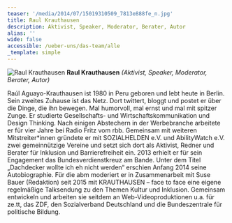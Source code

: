 ```yaml
---
teaser: '/media/2014/07/15019310509_7813e888fe_n.jpg'
title: Raul Krauthausen
description: Aktivist, Speaker, Moderator, Berater, Autor
alias: ''
wide: false
accessible: /ueber-uns/das-team/alle
_template: simple
---
```


![Raul Krauthausen](/media/2014/07/15019310509_7813e888fe_n.jpg 'Raul Krauthausen') **Raul Krauthausen** _(Aktivist, Speaker, Moderator, Berater, Autor)_

Raúl Aguayo-Krauthausen ist 1980 in Peru geboren und lebt heute in Berlin. Sein zweites Zuhause ist das Netz. Dort twittert, bloggt und postet er über die Dinge, die ihn bewegen. Mal humorvoll, mal ernst und mal mit spitzer Zunge. Er studierte Gesellschafts- und Wirtschaftskommunikation und Design Thinking. Nach einigen Abstechern in der Werbebranche arbeitete er für vier Jahre bei Radio Fritz vom rbb. Gemeinsam mit weiteren Mitstreiter\*innen gründete er mit SOZIALHELDEN e.V. und AbilityWatch e.V. zwei gemeinnützige Vereine und setzt sich dort als Aktivist, Redner und Berater für Inklusion und Barrierefreiheit ein. 2013 erhielt er für sein Engagement das Bundesverdienstkreuz am Bande. Unter dem Titel „Dachdecker wollte ich eh nicht werden“ erschien Anfang 2014 seine Autobiographie. Für die abm moderiert er in Zusammenarbeit mit Suse Bauer (Redaktion) seit 2015 mit KRAUTHAUSEN – face to face eine eigene regelmäßige Talksendung zu den Themen Kultur und Inklusion. Gemeinsam entwickeln und arbeiten sie seitdem an Web-Videoproduktionen u.a. für ze.tt, das ZDF, den Sozialverband Deutschland und die Bundeszentrale für politische Bildung.
